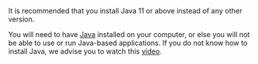 
<Callout type="info">
    It is recommended that you install Java 11 or above instead of any other
    version.
</Callout>

You will need to have [Java](https://www.oracle.com/java/technologies/javase/jdk11-archive-downloads.html)
installed on your computer, or else you will not be able to use or run Java-based applications. If you do not know
how to install Java, we advise you to watch this [video](https://www.youtube.com/watch?v=RBuZHg6eyIs).
